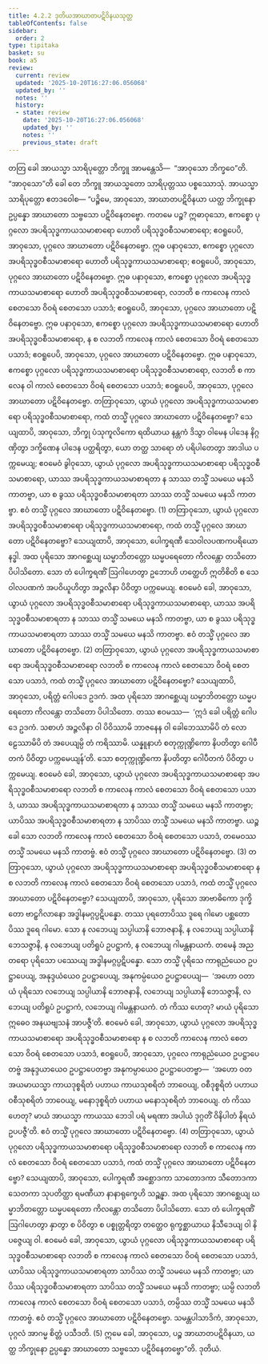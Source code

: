 ```yaml
---
title: 4.2.2 ဒုတိယအာဃာတပဋိဝိနယသုတ္တ
tableOfContents: false
sidebar:
  order: 2
type: tipitaka
basket: su
book: a5
review:
  current: review
  updated: '2025-10-20T16:27:06.056068'
  updated_by: ''
  notes: ''
  history:
  - state: review
    date: '2025-10-20T16:27:06.056068'
    updated_by: ''
    notes: ''
    previous_state: draft
---
```



<DynamicBreadcrumb />


<ReviewStatus review={frontmatter.review} showDetails={true} />

<HypothesisAnnotation frontmatter={frontmatter} />

<Division number="162" book="a5" e="ch" v="16" p="164">

<Paragraph number="934" book="a5">
တတြ ခေါ အာယသ္မာ သာရိပုတ္တော ဘိက္ခူ အာမန္တေသိ—  “အာဝုသော ဘိက္ခဝေ”တိ. “အာဝုသော”တိ ခေါ တေ ဘိက္ခူ အာယသ္မတော သာရိပုတ္တဿ ပစ္စဿောသုံ. အာယသ္မာ သာရိပုတ္တော ဧတဒဝေါစ—
</Paragraph>

<Paragraph number="935" book="a5">
“ပဉ္စိမေ, အာဝုသော, အာဃာတပဋိဝိနယာ ယတ္ထ ဘိက္ခုနော ဥပ္ပန္နော အာဃာတော သဗ္ဗသော ပဋိဝိနေတဗ္ဗော. ကတမေ ပဉ္စ? ဣဓာဝုသော, ဧကစ္စော ပုဂ္ဂလော အပရိသုဒ္ဓကာယသမာစာရော ဟောတိ ပရိသုဒ္ဓဝစီသမာစာရော; ဧဝရူပေပိ, အာဝုသော, ပုဂ္ဂလေ အာဃာတော ပဋိဝိနေတဗ္ဗော. ဣဓ ပနာဝုသော, ဧကစ္စော ပုဂ္ဂလော အပရိသုဒ္ဓဝစီသမာစာရော ဟောတိ ပရိသုဒ္ဓကာယသမာစာရော; ဧဝရူပေပိ, အာဝုသော, ပုဂ္ဂလေ အာဃာတော ပဋိဝိနေတဗ္ဗော. ဣဓ ပနာဝုသော, ဧကစ္စော ပုဂ္ဂလော အပရိသုဒ္ဓကာယသမာစာရော ဟောတိ အပရိသုဒ္ဓဝစီသမာစာရော, လဘတိ စ ကာလေန ကာလံ စေတသော ဝိဝရံ စေတသော ပသာဒံ; ဧဝရူပေပိ, အာဝုသော, ပုဂ္ဂလေ အာဃာတော ပဋိဝိနေတဗ္ဗော. ဣဓ ပနာဝုသော, ဧကစ္စော ပုဂ္ဂလော အပရိသုဒ္ဓကာယသမာစာရော ဟောတိ အပရိသုဒ္ဓဝစီသမာစာရော, န စ လဘတိ ကာလေန ကာလံ စေတသော ဝိဝရံ စေတသော ပသာဒံ; ဧဝရူပေပိ, အာဝုသော, ပုဂ္ဂလေ အာဃာတော ပဋိဝိနေတဗ္ဗော. ဣဓ ပနာဝုသော, ဧကစ္စော ပုဂ္ဂလော ပရိသုဒ္ဓကာယသမာစာရော ပရိသုဒ္ဓဝစီသမာစာရော, လဘတိ စ ကာလေန ဝါ ကာလံ စေတသော ဝိဝရံ စေတသော ပသာဒံ; ဧဝရူပေပိ, အာဝုသော, ပုဂ္ဂလေ အာဃာတော ပဋိဝိနေတဗ္ဗော.
</Paragraph>

<Paragraph number="936" book="a5">
တတြာဝုသော, ယွာယံ ပုဂ္ဂလော အပရိသုဒ္ဓကာယသမာစာရော ပရိသုဒ္ဓဝစီသမာစာရော, ကထံ တသ္မိံ ပုဂ္ဂလေ အာဃာတော ပဋိဝိနေတဗ္ဗော? သေယျထာပိ, အာဝုသော, ဘိက္ခု ပံသုကူလိကော ရထိယာယ နန္တကံ ဒိသွာ ဝါမေန ပါဒေန နိဂ္ဂဏှိတွာ ဒက္ခိဏေန ပါဒေန ပတ္ထရိတွာ, ယော တတ္ထ သာရော တံ ပရိပါတေတွာ အာဒါယ ပက္ကမေယျ; ဧဝမေဝံ ခွါဝုသော, ယွာယံ ပုဂ္ဂလော အပရိသုဒ္ဓကာယသမာစာရော ပရိသုဒ္ဓဝစီသမာစာရော, ယာဿ အပရိသုဒ္ဓကာယသမာစာရတာ န သာဿ တသ္မိံ သမယေ မနသိ ကာတဗ္ဗာ, ယာ စ ခွဿ ပရိသုဒ္ဓဝစီသမာစာရတာ သာဿ တသ္မိံ သမယေ မနသိ ကာတဗ္ဗာ. ဧဝံ တသ္မိံ ပုဂ္ဂလေ အာဃာတော ပဋိဝိနေတဗ္ဗော. (1)
</Paragraph>

<Paragraph number="937" book="a5">
တတြာဝုသော, ယွာယံ ပုဂ္ဂလော အပရိသုဒ္ဓဝစီသမာစာရော ပရိသုဒ္ဓကာယသမာစာရော, ကထံ တသ္မိံ ပုဂ္ဂလေ အာဃာတော ပဋိဝိနေတဗ္ဗော? သေယျထာပိ, အာဝုသော, ပေါက္ခရဏီ သေဝါလပဏကပရိယောနဒ္ဓါ. အထ ပုရိသော အာဂစ္ဆေယျ ဃမ္မာဘိတတ္တော ဃမ္မပရေတော ကိလန္တော တသိတော ပိပါသိတော. သော တံ ပေါက္ခရဏိံ ဩဂါဟေတွာ ဥဘောဟိ ဟတ္ထေဟိ ဣတိစိတိ စ သေဝါလပဏကံ အပဝိယူဟိတွာ အဉ္ဇလိနာ ပိဝိတွာ ပက္ကမေယျ. ဧဝမေဝံ ခေါ, အာဝုသော, ယွာယံ ပုဂ္ဂလော အပရိသုဒ္ဓဝစီသမာစာရော ပရိသုဒ္ဓကာယသမာစာရော, ယာဿ အပရိသုဒ္ဓဝစီသမာစာရတာ န သာဿ တသ္မိံ သမယေ မနသိ ကာတဗ္ဗာ, ယာ စ ခွဿ ပရိသုဒ္ဓကာယသမာစာရတာ သာဿ တသ္မိံ သမယေ မနသိ ကာတဗ္ဗာ. ဧဝံ တသ္မိံ ပုဂ္ဂလေ အာဃာတော ပဋိဝိနေတဗ္ဗော. (2)
</Paragraph>

<Paragraph number="938" book="a5">
တတြာဝုသော, ယွာယံ ပုဂ္ဂလော အပရိသုဒ္ဓကာယသမာစာရော အပရိသုဒ္ဓဝစီသမာစာရော လဘတိ စ ကာလေန ကာလံ စေတသော ဝိဝရံ စေတသော ပသာဒံ, ကထံ တသ္မိံ ပုဂ္ဂလေ အာဃာတော ပဋိဝိနေတဗ္ဗော? သေယျထာပိ, အာဝုသော, ပရိတ္တံ ဂေါပဒေ ဥဒကံ. အထ ပုရိသော အာဂစ္ဆေယျ ဃမ္မာဘိတတ္တော ဃမ္မပရေတော ကိလန္တော တသိတော ပိပါသိတော. တဿ ဧဝမဿ—  ‘ဣဒံ ခေါ ပရိတ္တံ ဂေါပဒေ ဥဒကံ. သစာဟံ အဉ္ဇလိနာ ဝါ ပိဝိဿာမိ ဘာဇနေန ဝါ ခေါဘေဿာမိပိ တံ လောဠေဿာမိပိ တံ အပေယျမ္ပိ တံ ကရိဿာမိ. ယန္နူနာဟံ စတုက္ကုဏ္ဍိကော နိပတိတွာ ဂေါပီတကံ ပိဝိတွာ ပက္ကမေယျန်’တိ. သော စတုက္ကုဏ္ဍိကော နိပတိတွာ ဂေါပီတကံ ပိဝိတွာ ပက္ကမေယျ. ဧဝမေဝံ ခေါ, အာဝုသော, ယွာယံ ပုဂ္ဂလော အပရိသုဒ္ဓကာယသမာစာရော အပရိသုဒ္ဓဝစီသမာစာရော လဘတိ စ ကာလေန ကာလံ စေတသော ဝိဝရံ စေတသော ပသာဒံ, ယာဿ အပရိသုဒ္ဓကာယသမာစာရတာ န သာဿ တသ္မိံ သမယေ မနသိ ကာတဗ္ဗာ; ယာပိဿ အပရိသုဒ္ဓဝစီသမာစာရတာ န သာပိဿ တသ္မိံ သမယေ မနသိ ကာတဗ္ဗာ. ယဉ္စ ခေါ သော လဘတိ ကာလေန ကာလံ စေတသော ဝိဝရံ စေတသော ပသာဒံ, တမေဝဿ တသ္မိံ သမယေ မနသိ ကာတဗ္ဗံ. ဧဝံ တသ္မိံ ပုဂ္ဂလေ အာဃာတော ပဋိဝိနေတဗ္ဗော. (3)
</Paragraph>

<Paragraph number="939" book="a5">
တတြာဝုသော, ယွာယံ ပုဂ္ဂလော အပရိသုဒ္ဓကာယသမာစာရော အပရိသုဒ္ဓဝစီသမာစာရော န စ လဘတိ ကာလေန ကာလံ စေတသော ဝိဝရံ စေတသော ပသာဒံ, ကထံ တသ္မိံ ပုဂ္ဂလေ အာဃာတော ပဋိဝိနေတဗ္ဗော? သေယျထာပိ, အာဝုသော, ပုရိသော အာဗာဓိကော ဒုက္ခိတော ဗာဠှဂိလာနော အဒ္ဓါနမဂ္ဂပ္ပဋိပန္နော. တဿ ပုရတောပိဿ ဒူရေ ဂါမော ပစ္ဆတောပိဿ ဒူရေ ဂါမော. သော န လဘေယျ သပ္ပါယာနိ ဘောဇနာနိ, န လဘေယျ သပ္ပါယာနိ ဘေသဇ္ဇာနိ, န လဘေယျ ပတိရူပံ ဥပဋ္ဌာကံ, န လဘေယျ ဂါမန္တနာယကံ. တမေနံ အညတရော ပုရိသော ပဿေယျ အဒ္ဓါနမဂ္ဂပ္ပဋိပန္နော. သော တသ္မိံ ပုရိသေ ကာရုညံယေဝ ဥပဋ္ဌာပေယျ, အနုဒ္ဒယံယေဝ ဥပဋ္ဌာပေယျ, အနုကမ္ပံယေဝ ဥပဋ္ဌာပေယျ—  ‘အဟော ဝတာယံ ပုရိသော လဘေယျ သပ္ပါယာနိ ဘောဇနာနိ, လဘေယျ သပ္ပါယာနိ ဘေသဇ္ဇာနိ, လဘေယျ ပတိရူပံ ဥပဋ္ဌာကံ, လဘေယျ ဂါမန္တနာယကံ. တံ ကိဿ ဟေတု? မာယံ ပုရိသော ဣဓေဝ အနယဗျသနံ အာပဇ္ဇီ’တိ. ဧဝမေဝံ ခေါ, အာဝုသော, ယွာယံ ပုဂ္ဂလော အပရိသုဒ္ဓကာယသမာစာရော အပရိသုဒ္ဓဝစီသမာစာရော န စ လဘတိ ကာလေန ကာလံ စေတသော ဝိဝရံ စေတသော ပသာဒံ, ဧဝရူပေပိ, အာဝုသော, ပုဂ္ဂလေ ကာရုညံယေဝ ဥပဋ္ဌာပေတဗ္ဗံ အနုဒ္ဒယာယေဝ ဥပဋ္ဌာပေတဗ္ဗာ အနုကမ္ပာယေဝ ဥပဋ္ဌာပေတဗ္ဗာ—  ‘အဟော ဝတ အယမာယသ္မာ ကာယဒုစ္စရိတံ ပဟာယ ကာယသုစရိတံ ဘာဝေယျ, ဝစီဒုစ္စရိတံ ပဟာယ ဝစီသုစရိတံ ဘာဝေယျ, မနောဒုစ္စရိတံ ပဟာယ မနောသုစရိတံ ဘာဝေယျ. တံ ကိဿ ဟေတု? မာယံ အာယသ္မာ ကာယဿ ဘေဒါ ပရံ မရဏာ အပါယံ ဒုဂ္ဂတိံ ဝိနိပါတံ နိရယံ ဥပပဇ္ဇီ’တိ. ဧဝံ တသ္မိံ ပုဂ္ဂလေ အာဃာတော ပဋိဝိနေတဗ္ဗော. (4)
</Paragraph>

<Paragraph number="940" book="a5">
တတြာဝုသော, ယွာယံ ပုဂ္ဂလော ပရိသုဒ္ဓကာယသမာစာရော ပရိသုဒ္ဓဝစီသမာစာရော လဘတိ စ ကာလေန ကာလံ စေတသော ဝိဝရံ စေတသော ပသာဒံ, ကထံ တသ္မိံ ပုဂ္ဂလေ အာဃာတော ပဋိဝိနေတဗ္ဗော? သေယျထာပိ, အာဝုသော, ပေါက္ခရဏီ အစ္ဆောဒကာ သာတောဒကာ သီတောဒကာ သေတကာ သုပတိတ္ထာ ရမဏီယာ နာနာရုက္ခေဟိ သဉ္ဆန္နာ. အထ ပုရိသော အာဂစ္ဆေယျ ဃမ္မာဘိတတ္တော ဃမ္မပရေတော ကိလန္တော တသိတော ပိပါသိတော. သော တံ ပေါက္ခရဏိံ ဩဂါဟေတွာ နှာတွာ စ ပိဝိတွာ စ ပစ္စုတ္တရိတွာ တတ္ထေဝ ရုက္ခစ္ဆာယာယ နိသီဒေယျ ဝါ နိပဇ္ဇေယျ ဝါ.
</Paragraph>

<Paragraph number="941" book="a5">
ဧဝမေဝံ ခေါ, အာဝုသော, ယွာယံ ပုဂ္ဂလော ပရိသုဒ္ဓကာယသမာစာရော ပရိသုဒ္ဓဝစီသမာစာရော လဘတိ စ ကာလေန ကာလံ စေတသော ဝိဝရံ စေတသော ပသာဒံ, ယာပိဿ ပရိသုဒ္ဓကာယသမာစာရတာ သာပိဿ တသ္မိံ သမယေ မနသိ ကာတဗ္ဗာ; ယာပိဿ ပရိသုဒ္ဓဝစီသမာစာရတာ သာပိဿ တသ္မိံ သမယေ မနသိ ကာတဗ္ဗာ; ယမ္ပိ လဘတိ ကာလေန ကာလံ စေတသော ဝိဝရံ စေတသော ပသာဒံ, တမ္ပိဿ တသ္မိံ သမယေ မနသိ ကာတဗ္ဗံ. ဧဝံ တသ္မိံ ပုဂ္ဂလေ အာဃာတော ပဋိဝိနေတဗ္ဗော. သမန္တပါသာဒိကံ, အာဝုသော, ပုဂ္ဂလံ အာဂမ္မ စိတ္တံ ပသီဒတိ. (5)
</Paragraph>

<Paragraph number="942" book="a5">
ဣမေ ခေါ, အာဝုသော, ပဉ္စ အာဃာတပဋိဝိနယာ, ယတ္ထ ဘိက္ခုနော ဥပ္ပန္နော အာဃာတော သဗ္ဗသော ပဋိဝိနေတဗ္ဗော”တိ.

</Paragraph>
</Division>

<Paragraph number="943" type="center" book="a5">
ဒုတိယံ.
</Paragraph>